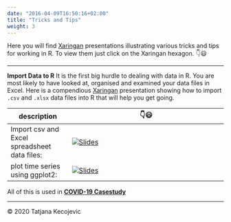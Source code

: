 ```yaml
---
date: "2016-04-09T16:50:16+02:00"
title: "Tricks and Tips"
weight: 3
---
```


Here you will find [Xaringan](https://cran.r-project.org/web/packages/xaringan/index.html) presentations illustrating various tricks and tips for working in R. To view them just click on the Xaringan hexagon. 👇😃  

---

**Import Data to R**
It is the first big hurdle to dealing with data in R. You are most likely to have looked at, organised and examined your data files in Excel. Here is a compendious [Xaringan](https://cran.r-project.org/web/packages/xaringan/index.html) presentation showing how to import `.csv` and `.xlsx` data files into R that will help you get going. 

| description | 👇😃 |
| --------- | ----------------------- |
| Import csv and Excel spreadsheet data files: | [![Slides](/Showcases/Tricks_Tips/images/xaringan_icon.png?width=3pc)](https://importdata2r.netlify.app) |
| plot time series using ggplot2: |  [![Slides](/Showcases/Tricks_Tips/images/xaringan_icon.png?width=3pc)](https://tsggplot.netlify.app/) |

All of this is used in [**COVID-19 Casestudy**](https://dataliteracy.rbind.io/showcases/covid-19/)




-----------------------------
© 2020 Tatjana Kecojevic

